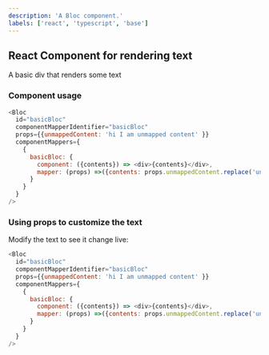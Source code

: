```yaml
---
description: 'A Bloc component.'
labels: ['react', 'typescript', 'base']
---
```



## React Component for rendering text

A basic div that renders some text

### Component usage
```js
<Bloc 
  id="basicBloc"
  componentMapperIdentifier="basicBloc"
  props={{unmappedContent: 'hi I am unmapped content' }}
  componentMappers={
    {
      basicBloc: {
        component: ({contents}) => <div>{contents}</div>, 
        mapper: (props) =>({contents: props.unmappedContent.replace('unmapped', 'mapped')})
      }
    }
  }
/>
```

### Using props to customize the text

Modify the text to see it change live:
```js live
<Bloc 
  id="basicBloc"
  componentMapperIdentifier="basicBloc"
  props={{unmappedContent: 'hi I am unmapped content' }}
  componentMappers={
    {
      basicBloc: {
        component: ({contents}) => <div>{contents}</div>, 
        mapper: (props) =>({contents: props.unmappedContent.replace('unmapped', 'mapped')})
      }
    }
  }
/>
```
